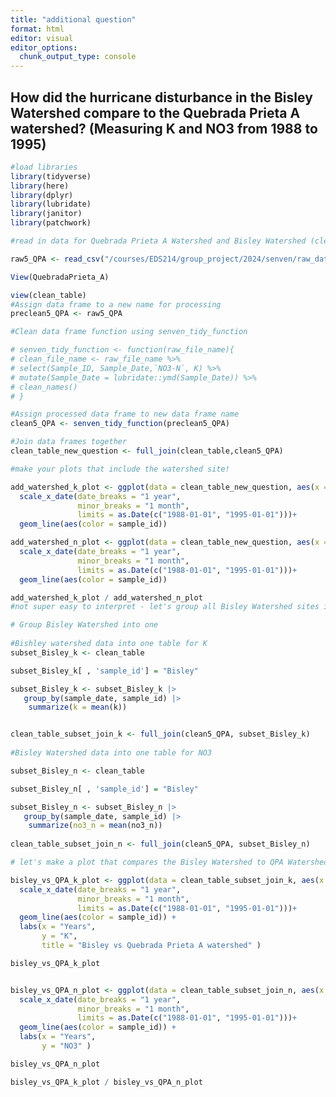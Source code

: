 ```yaml
---
title: "additional question"
format: html
editor: visual
editor_options: 
  chunk_output_type: console
---
```


## How did the hurricane disturbance in the Bisley Watershed compare to the Quebrada Prieta A watershed? (Measuring K and NO3 from 1988 to 1995)

```r
#load libraries
library(tidyverse)
library(here)
library(dplyr)
library(lubridate)
library(janitor)
library(patchwork)

```

```r
#read in data for Quebrada Prieta A Watershed and Bisley Watershed (clean_table)

raw5_QPA <- read_csv("/courses/EDS214/group_project/2024/senven/raw_data/knb-lter-luq/QuebradaPrieta-A.csv")

View(QuebradaPrieta_A)

view(clean_table)
#Assign data frame to a new name for processing
preclean5_QPA <- raw5_QPA

```

```r
#Clean data frame function using senven_tidy_function

# senven_tidy_function <- function(raw_file_name){
# clean_file_name <- raw_file_name %>%
# select(Sample_ID, Sample_Date,`NO3-N`, K) %>%
# mutate(Sample_Date = lubridate::ymd(Sample_Date)) %>%
# clean_names()
# }

```

```r

#Assign processed data frame to new data frame name
clean5_QPA <- senven_tidy_function(preclean5_QPA)

```

```r
#Join data frames together
clean_table_new_question <- full_join(clean_table,clean5_QPA)

```

```r
#make your plots that include the watershed site!

add_watershed_k_plot <- ggplot(data = clean_table_new_question, aes(x = sample_date, y = k))+
  scale_x_date(date_breaks = "1 year", 
               minor_breaks = "1 month", 
               limits = as.Date(c("1988-01-01", "1995-01-01")))+
  geom_line(aes(color = sample_id))

add_watershed_n_plot <- ggplot(data = clean_table_new_question, aes(x = sample_date, y = no3_n))+
  scale_x_date(date_breaks = "1 year", 
               minor_breaks = "1 month", 
               limits = as.Date(c("1988-01-01", "1995-01-01")))+
  geom_line(aes(color = sample_id))

add_watershed_k_plot / add_watershed_n_plot
#not super easy to interpret - let's group all Bisley Watershed sites into one

```

```r

# Group Bisley Watershed into one 
 
#Bishley watershed data into one table for K
subset_Bisley_k <- clean_table  

subset_Bisley_k[ , 'sample_id'] = "Bisley"

subset_Bisley_k <- subset_Bisley_k |>
   group_by(sample_date, sample_id) |>
    summarize(k = mean(k)) 


clean_table_subset_join_k <- full_join(clean5_QPA, subset_Bisley_k)
 
#Bisley Watershed data into one table for NO3

subset_Bisley_n <- clean_table  

subset_Bisley_n[ , 'sample_id'] = "Bisley"

subset_Bisley_n <- subset_Bisley_n |>
   group_by(sample_date, sample_id) |>
    summarize(no3_n = mean(no3_n)) 
 
clean_table_subset_join_n <- full_join(clean5_QPA, subset_Bisley_n)

```

```r
# let's make a plot that compares the Bisley Watershed to QPA Watershed

bisley_vs_QPA_k_plot <- ggplot(data = clean_table_subset_join_k, aes(x = sample_date, y = k)) +
  scale_x_date(date_breaks = "1 year", 
               minor_breaks = "1 month", 
               limits = as.Date(c("1988-01-01", "1995-01-01")))+
  geom_line(aes(color = sample_id)) +
  labs(x = "Years", 
       y = "K",
       title = "Bisley vs Quebrada Prieta A watershed" )

bisley_vs_QPA_k_plot


bisley_vs_QPA_n_plot <- ggplot(data = clean_table_subset_join_n, aes(x = sample_date, y = no3_n)) +
  scale_x_date(date_breaks = "1 year", 
               minor_breaks = "1 month", 
               limits = as.Date(c("1988-01-01", "1995-01-01")))+
  geom_line(aes(color = sample_id)) +
  labs(x = "Years", 
       y = "NO3" )

bisley_vs_QPA_n_plot

bisley_vs_QPA_k_plot / bisley_vs_QPA_n_plot

```

